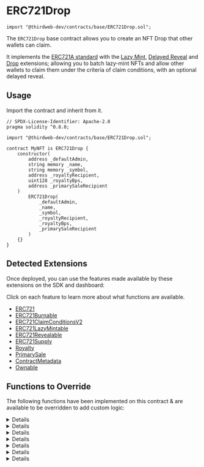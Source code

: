
# ERC721Drop

```solidity
import "@thirdweb-dev/contracts/base/ERC721Drop.sol";
```

The `ERC721Drop` base contract allows you to create an NFT Drop that other wallets can claim.

It implements the [ERC721A standard](/solidity/erc721) with the [Lazy Mint](/contracts/build/extensions/general/LazyMint),
[Delayed Reveal](/solidity/extensions/delayedreveal) and [Drop](/contracts/build/extensions/general/DropSinglePhase) extensions;
allowing you to batch lazy-mint NFTs and allow other wallets to claim them under the criteria of claim conditions, with an optional delayed reveal.

<GithubButtonLink href="https://github.com/thirdweb-dev/contracts/blob/main/contracts/base/ERC721Drop.sol" />

## Usage

Import the contract and inherit from it.

```solidity
// SPDX-License-Identifier: Apache-2.0
pragma solidity ^0.8.0;

import "@thirdweb-dev/contracts/base/ERC721Drop.sol";

contract MyNFT is ERC721Drop {
    constructor(
        address _defaultAdmin,
        string memory _name,
        string memory _symbol,
        address _royaltyRecipient,
        uint128 _royaltyBps,
        address _primarySaleRecipient
    )
        ERC721Drop(
            _defaultAdmin,
            _name,
            _symbol,
            _royaltyRecipient,
            _royaltyBps,
            _primarySaleRecipient
        )
    {}
}
```

## Detected Extensions

Once deployed, you can use the features made available by these extensions on the SDK and dashboard:

Click on each feature to learn more about what functions are available.

- [ERC721](/contracts/build/extensions/erc-721/ERC721)
- [ERC721Burnable](/contracts/build/extensions/erc-721/ERC721Burnable)
- [ERC721ClaimConditionsV2](/solidity/extensions/erc721claimconditions)
- [ERC721LazyMintable](/solidity/extensions/erc721lazymintable)
- [ERC721Revealable](/solidity/extensions/delayedreveal)
- [ERC721Supply](/contracts/build/extensions/erc-721/ERC721Supply)
- [Royalty](/contracts/build/extensions/general/Royalty)
- [PrimarySale](/solidity/extensions/primarysale)
- [ContractMetadata](/contracts/build/extensions/general/ContractMetadata)
- [Ownable](/contracts/build/extensions/general/Ownable)

## Functions to Override

The following functions have been implemented on this contract & are available to be overridden to add custom logic:

<Details id="tokenURI" summary="tokenURI">

```solidity
/**
*  @notice         Returns the metadata URI for an NFT.
*  @dev            See `BatchMintMetadata` for handling of metadata in this contract.
*
*  @param _tokenId The tokenId of an NFT.
*/
function tokenURI(uint256 _tokenId) public view virtual override returns (string memory) {
    (uint256 batchId, ) = _getBatchId(_tokenId);
    string memory batchUri = _getBaseURI(_tokenId);

    if (isEncryptedBatch(batchId)) {
        return string(abi.encodePacked(batchUri, "0"));
    } else {
        return string(abi.encodePacked(batchUri, _tokenId.toString()));
    }
}

```

</Details>

<Details id="lazyMint" summary="lazyMint">

```solidity
/**
*  @notice                  Lets an authorized address lazy mint a given amount of NFTs.
*
*  @param _amount           The number of NFTs to lazy mint.
*  @param _baseURIForTokens The placeholder base URI for the 'n' number of NFTs being lazy minted, where the
*                           metadata for each of those NFTs is `${baseURIForTokens}/${tokenId}`.
*  @param _data             The encrypted base URI + provenance hash for the batch of NFTs being lazy minted.
*  @return batchId          A unique integer identifier for the batch of NFTs lazy minted together.
*/
function lazyMint(
    uint256 _amount,
    string calldata _baseURIForTokens,
    bytes calldata _data
) public override returns (uint256 batchId) {
    if (_data.length > 0) {
        (bytes memory encryptedURI, bytes32 provenanceHash) = abi.decode(_data, (bytes, bytes32));
        if (encryptedURI.length != 0 && provenanceHash != "") {
            _setEncryptedData(nextTokenIdToLazyMint + _amount, _data);
        }
    }

    return LazyMint.lazyMint(_amount, _baseURIForTokens, _data);
}
```

</Details>

<Details id="reveal" summary="reveal">

```solidity
/**
*  @notice       Lets an authorized address reveal a batch of delayed reveal NFTs.
*
*  @param _index The ID for the batch of delayed-reveal NFTs to reveal.
*  @param _key   The key with which the base URI for the relevant batch of NFTs was encrypted.
*/
function reveal(uint256 _index, bytes calldata _key) public virtual override returns (string memory revealedURI) {
    require(_canReveal(), "Not authorized");

    uint256 batchId = getBatchIdAtIndex(_index);
    revealedURI = getRevealURI(batchId, _key);

    _setEncryptedData(batchId, "");
    _setBaseURI(batchId, revealedURI);

    emit TokenURIRevealed(_index, revealedURI);
}
```

</Details>

<Details id="burn" summary="burn">

```solidity
/**
*  @notice         Lets an owner or approved operator burn the NFT of the given tokenId.
*  @dev            ERC721A's `_burn(uint256,bool)` internally checks for token approvals.
*
*  @param _tokenId The tokenId of the NFT to burn.
*/
function burn(uint256 _tokenId) external virtual {
    _burn(_tokenId, true);
}
```

</Details>

<Details id="beforeClaim" summary="beforeClaim">
```solidity
/// @dev Runs before every `claim` function call.
function _beforeClaim(
    address,
    uint256 _quantity,
    address,
    uint256,
    AllowlistProof calldata,
    bytes memory
) internal view virtual override {
    if (_currentIndex + _quantity > nextTokenIdToLazyMint) {
        revert("Not enough minted tokens");
    }
}
```
</Details>

<Details id="_collectPriceOnClaim" summary="_collectPriceOnClaim">

```solidity
/// @dev Collects and distributes the primary sale value of NFTs being claimed.
function _collectPriceOnClaim(
    address _primarySaleRecipient,
    uint256 _quantityToClaim,
    address _currency,
    uint256 _pricePerToken
) internal virtual override {
    if (_pricePerToken == 0) {
        return;
    }

    uint256 totalPrice = _quantityToClaim * _pricePerToken;

    if (_currency == CurrencyTransferLib.NATIVE_TOKEN) {
        if (msg.value != totalPrice) {
            revert("Must send total price");
        }
    }

    address saleRecipient = _primarySaleRecipient == address(0) ? primarySaleRecipient() : _primarySaleRecipient;
    CurrencyTransferLib.transferCurrency(_currency, msg.sender, saleRecipient, totalPrice);
}
```

</Details>

<Details id="_transferTokensOnClaim" summary="_transferTokensOnClaim">

```solidity
/// @dev Transfers the NFTs being claimed.
function _transferTokensOnClaim(address _to, uint256 _quantityBeingClaimed)
    internal
    virtual
    override
    returns (uint256 startTokenId)
{
    startTokenId = _currentIndex;
    _safeMint(_to, _quantityBeingClaimed);
}
```

</Details>
